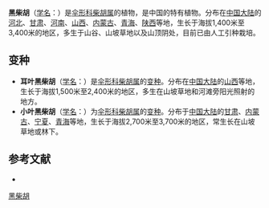 {{NoteTA|G1=LS}}
{{Speciesbox
| name = 黑柴胡
| status = 
| status_system = 
| image =
| genus = Bupleurum
| species = smithii
| authority = Wolff in Act.
}}

'''黑柴胡'''（[[学名|学名]]：{{lang|la|''Bupleurum smithii''}}）是[[伞形科|伞形科]][[柴胡属|柴胡属]]的植物，是中国的特有植物。分布在[[中国大陆|中国大陆]]的[[河北|河北]]、[[甘肃|甘肃]]、[[河南|河南]]、[[山西|山西]]、[[内蒙古|内蒙古]]、[[青海|青海]]、[[陕西|陕西]]等地，生长于海拔1,400米至3,400米的地区，多生于山谷、山坡草地以及山顶阴处，目前已由人工引种栽培。

== 变种 ==
* '''耳叶黑柴胡'''（[[学名|学名]]：{{lang|la|''Bupleurum smithii'' var. ''auriculatum''}}）是[[伞形科|伞形科]][[柴胡属|柴胡属]]的[[变种|变种]]。分布在[[中国大陆|中国大陆]]的[[山西|山西]]等地，生长于海拔1,500米至2,400米的地区，多生在山坡草地和河滩旁阳光照射的地方。
* '''小叶黑柴胡'''（[[学名|学名]]：{{lang|la|''Bupleurum smithii'' var. ''parvifolium''}}）为[[伞形科|伞形科]][[柴胡属|柴胡属]]的[[变种|变种]]。分布于[[中国大陆|中国大陆]]的[[甘肃|甘肃]]、[[内蒙古|内蒙古]]、[[宁夏|宁夏]]、[[青海|青海]]等地，生长于海拔2,700米至3,700米的地区，常生长在山坡草地或林下。

== 参考文献 ==
<div class="references-small">
* {{cite web| url =http://www.bioinfo.cn/db05/KmzwSpecies.php?action=view&id=22702| title =黑柴胡| work =《中国高等植物数据库全库》| publisher =中国科学院微生物研究所| author =昆明植物研究所| accessdate =2009-02-25| deadurl =yes| archiveurl =https://web.archive.org/web/20160305061612/http://www.bioinfo.cn/db05/KmzwSpecies.php?action=view&id=22702| archivedate =2016-03-05}}
</div>
{{Taxonbar|from=Q11179174}}

[[Category:柴胡属|黑柴胡]]


{{Apiales-stub}}